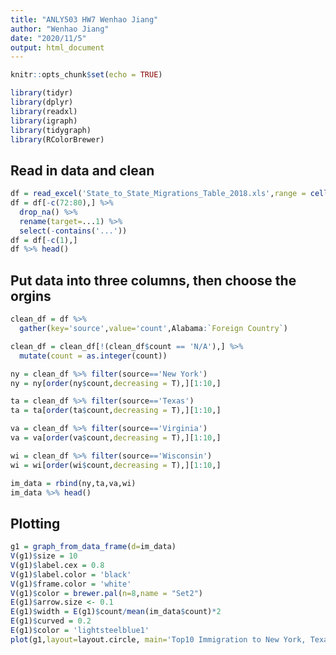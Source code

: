 ---
title: "ANLY503 HW7 Wenhao Jiang"
author: "Wenhao Jiang"
date: "2020/11/5"
output: html_document
---

```{r setup, include=FALSE}
knitr::opts_chunk$set(echo = TRUE)
```

```{r,warning=F}
library(tidyr)
library(dplyr)
library(readxl)
library(igraph)
library(tidygraph)
library(RColorBrewer)
```

## Read in data and clean
```{r}
df = read_excel('State_to_State_Migrations_Table_2018.xls',range = cell_limits(c(7, 1), c(NA, NA)))
df = df[-c(72:80),] %>% 
  drop_na() %>% 
  rename(target=...1) %>% 
  select(-contains('...'))
df = df[-c(1),]
df %>% head()
```
## Put data into three columns, then choose the orgins
```{r}
clean_df = df %>%
  gather(key='source',value='count',Alabama:`Foreign Country`) 

clean_df = clean_df[!(clean_df$count == 'N/A'),] %>%
  mutate(count = as.integer(count))

ny = clean_df %>% filter(source=='New York')
ny = ny[order(ny$count,decreasing = T),][1:10,]

ta = clean_df %>% filter(source=='Texas')
ta = ta[order(ta$count,decreasing = T),][1:10,]

va = clean_df %>% filter(source=='Virginia')
va = va[order(va$count,decreasing = T),][1:10,]

wi = clean_df %>% filter(source=='Wisconsin')
wi = wi[order(wi$count,decreasing = T),][1:10,]
```

```{r}
im_data = rbind(ny,ta,va,wi)
im_data %>% head()
```

## Plotting
```{r,warning=F}
g1 = graph_from_data_frame(d=im_data)
V(g1)$size = 10
V(g1)$label.cex = 0.8
V(g1)$label.color = 'black'
V(g1)$frame.color = 'white'
V(g1)$color = brewer.pal(n=8,name = "Set2")
E(g1)$arrow.size <- 0.1
E(g1)$width = E(g1)$count/mean(im_data$count)*2
E(g1)$curved = 0.2
E(g1)$color = 'lightsteelblue1'
plot(g1,layout=layout.circle, main='Top10 Immigration to New York, Texas, Wisconsin and Virginia')
```


